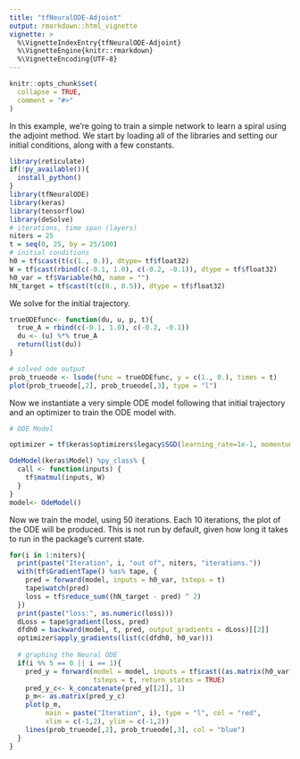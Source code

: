 ```yaml
---
title: "tfNeuralODE-Adjoint"
output: rmarkdown::html_vignette
vignette: >
  %\VignetteIndexEntry{tfNeuralODE-Adjoint}
  %\VignetteEngine{knitr::rmarkdown}
  %\VignetteEncoding{UTF-8}
---
```


```r
knitr::opts_chunk$set(
  collapse = TRUE,
  comment = "#>"
)
```

In this example, we're going to train a simple network to learn a spiral using the adjoint method. We start by loading all of the libraries and setting our initial conditions, along with a few constants.

```r
library(reticulate)
if(!py_available()){
  install_python()
}
library(tfNeuralODE)
library(keras)
library(tensorflow)
library(deSolve)
# iterations, time span (layers)
niters = 25
t = seq(0, 25, by = 25/100)
# initial conditions
h0 = tf$cast(t(c(1., 0.)), dtype= tf$float32)
W = tf$cast(rbind(c(-0.1, 1.0), c(-0.2, -0.1)), dtype = tf$float32)
h0_var = tf$Variable(h0, name = "")
hN_target = tf$cast(t(c(0., 0.5)), dtype = tf$float32)
```

We solve for the initial trajectory.

```r
trueODEfunc<- function(du, u, p, t){
  true_A = rbind(c(-0.1, 1.0), c(-0.2, -0.1))
  du <- (u) %*% true_A
  return(list(du))
}

# solved ode output
prob_trueode <- lsode(func = trueODEfunc, y = c(1., 0.), times = t)
plot(prob_trueode[,2], prob_trueode[,3], type = "l")
```


Now we instantiate a very simple ODE model following that initial trajectory and an optimizer to train the ODE model with.

```r
# ODE Model

optimizer = tf$keras$optimizers$legacy$SGD(learning_rate=1e-1, momentum=0.95)

OdeModel(keras$Model) %py_class% {
  call <- function(inputs) {
    tf$matmul(inputs, W)
  }
}
model<- OdeModel()

```


Now we train the model, using 50 iterations. Each 10 iterations, the plot of the ODE will be produced. This is not run by default, given how long it takes to run in the package's current state.

```r
for(i in 1:niters){
  print(paste("Iteration", i, "out of", niters, "iterations."))
  with(tf$GradientTape() %as% tape, {
    pred = forward(model, inputs = h0_var, tsteps = t)
    tape$watch(pred)
    loss = tf$reduce_sum((hN_target - pred) ^ 2)
  })
  print(paste("loss:", as.numeric(loss)))
  dLoss = tape$gradient(loss, pred)
  dfdh0 = backward(model, t, pred, output_gradients = dLoss)[[2]]
  optimizer$apply_gradients(list(c(dfdh0, h0_var)))
  
  # graphing the Neural ODE
  if(i %% 5 == 0 || i == 1){
    pred_y = forward(model = model, inputs = tf$cast((as.matrix(h0_var)), dtype = tf$float32),
                     tsteps = t, return_states = TRUE)
    pred_y_c<- k_concatenate(pred_y[[2]], 1)
    p_m<- as.matrix(pred_y_c)
    plot(p_m,
         main = paste("Iteration", i), type = "l", col = "red", 
         xlim = c(-1,2), ylim = c(-1,2))
    lines(prob_trueode[,2], prob_trueode[,3], col = "blue")
  }
}
```

